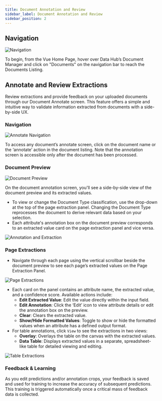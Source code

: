 ```yaml
---
title: Document Annotation and Review
sidebar_label: Document Annotation and Review
sidebar_position: 2
---
```


## Navigation

<div className="image-container">
  <img src="https://d1r1e7xjkfj7nz.cloudfront.net/doc1.png" alt="Navigation" title="Navigation" />
</div>

To begin, from the Vue Home Page, hover over Data Hub’s Document Manager and click on "Documents" on the navigation bar to reach the Documents Listing.

## Annotate and Review Extractions

Review extractions and provide feedback on your uploaded documents through our Document Annotate screen. This feature offers a simple and intuitive way to validate information extracted from documents with a side-by-side UX.

### Navigation

<div className="image-container">
  <img src="https://d1r1e7xjkfj7nz.cloudfront.net/doc8.png" alt="Annotate Navigation" title="Annotate Navigation" />
</div>

To access any document’s annotate screen, click on the document name or the ‘annotate’ action in the document listing. Note that the annotation screen is accessible only after the document has been processed.

### Document Preview

<div className="image-container">
  <img src="https://d1r1e7xjkfj7nz.cloudfront.net/dp1.png" alt="Document Preview" title="Document Preview" />
</div>

On the document annotation screen, you'll see a side-by-side view of the document preview and its extracted values. 

- To view or change the Document Type classification, use the drop-down at the top of the page extraction panel. Changing the Document Type reprocesses the document to derive relevant data based on your selection.
- Each attribute's annotation box on the document preview corresponds to an extracted value card on the page extraction panel and vice versa.

<div className="image-container">
  <img src="https://d1r1e7xjkfj7nz.cloudfront.net/dp2.png" alt="Annotation and Extraction" title="Annotation and Extraction" />
</div>

### Page Extractions

- Navigate through each page using the vertical scrollbar beside the document preview to see each page’s extracted values on the Page Extraction Panel.

<div className="image-container">
  <img src="https://d1r1e7xjkfj7nz.cloudfront.net/dp3.png" alt="Page Extractions" title="Page Extractions" />
</div>

- Each card on the panel contains an attribute name, the extracted value, and a confidence score. Available actions include:
    - **Edit Extracted Value**: Edit the value directly within the input field.
    - **Edit Annotation**: Click the ‘Edit’ icon to view attribute details or edit the annotation box on the preview.
    - **Clear**: Clears the extracted value.
    - **Show/Hide Formatted Values**: Toggle to show or hide the formatted values when an attribute has a defined output format.
- For table annotations, click `View` to see the extractions in two views:
    - **Overlay**: Overlays the table on the canvas with the extracted values.
    - **Data Table**: Displays extracted values in a separate, spreadsheet-like table for detailed viewing and editing.

<div className="image-container">
  <img src="https://d1r1e7xjkfj7nz.cloudfront.net/dp4.png" alt="Table Extractions" title="Table Extractions" />
</div>

### Feedback & Learning

As you edit predictions and/or annotation crops, your feedback is saved and used for training to increase the accuracy of subsequent predictions. This training is triggered automatically once a critical mass of feedback data is collected.

